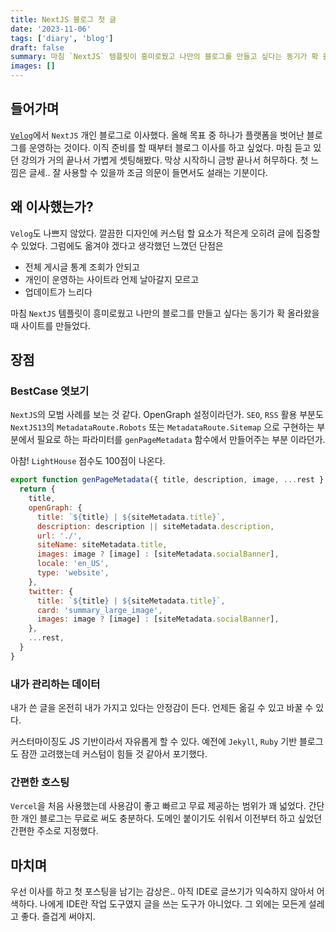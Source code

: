 ```yaml
---
title: NextJS 블로그 첫 글
date: '2023-11-06'
tags: ['diary', 'blog']
draft: false
summary: 마침 `NextJS` 템플릿이 흥미로웠고 나만의 블로그를 만들고 싶다는 동기가 확 올라왔을 때 사이트를 만들었다.
images: []
---
```

## 들어가며
[`Velog`](https://velog.io/@shleecloud)에서 `NextJS` 개인 블로그로 이사했다. 올해 목표 중 하나가 플랫폼을 벗어난 블로그를 운영하는 것이다. 이직 준비를 할 때부터 블로그 이사를 하고 싶었다.
마침 듣고 있던 강의가 거의 끝나서 가볍게 셋팅해봤다. 막상 시작하니 금방 끝나서 허무하다. 첫 느낌은 글세.. 잘 사용할 수 있을까 조금 의문이 들면서도 설래는 기분이다.

## 왜 이사했는가?
`Velog`도 나쁘지 않았다. 깔끔한 디자인에 커스텀 할 요소가 적은게 오히려 글에 집중할 수 있었다. 그럼에도 옮겨야 겠다고 생각했던 느꼈던 단점은
* 전체 게시글 통계 조회가 안되고
* 개인이 운영하는 사이트라 언제 날아갈지 모르고
* 업데이트가 느리다

마침 `NextJS` 템플릿이 흥미로웠고 나만의 블로그를 만들고 싶다는 동기가 확 올라왔을 때 사이트를 만들었다.

## 장점
### BestCase 엿보기
`NextJS`의 모범 사례를 보는 것 같다.
OpenGraph 설정이라던가. `SEO`, `RSS` 활용 부분도 `NextJS13`의 `MetadataRoute.Robots` 또는 `MetadataRoute.Sitemap` 으로 구현하는 부분에서 필요로 하는 파라미터를 `genPageMetadata` 함수에서 만들어주는 부분 이라던가.

아참! `LightHouse` 점수도 100점이 나온다.

```js
export function genPageMetadata({ title, description, image, ...rest }: PageSEOProps): Metadata {
  return {
    title,
    openGraph: {
      title: `${title} | ${siteMetadata.title}`,
      description: description || siteMetadata.description,
      url: './',
      siteName: siteMetadata.title,
      images: image ? [image] : [siteMetadata.socialBanner],
      locale: 'en_US',
      type: 'website',
    },
    twitter: {
      title: `${title} | ${siteMetadata.title}`,
      card: 'summary_large_image',
      images: image ? [image] : [siteMetadata.socialBanner],
    },
    ...rest,
  }
}
```

### 내가 관리하는 데이터
내가 쓴 글을 온전히 내가 가지고 있다는 안정감이 든다. 언제든 옮길 수 있고 바꿀 수 있다.

커스터마이징도 JS 기반이라서 자유롭게 할 수 있다. 예전에 `Jekyll`, `Ruby` 기반 블로그도 잠깐 고려했는데 커스텀이 힘들 것 같아서 포기했다.

### 간편한 호스팅
`Vercel`을 처음 사용했는데 사용감이 좋고 빠르고 무료 제공하는 범위가 꽤 넓었다. 간단한 개인 블로그는 무료로 써도 충분하다.
도메인 붙이기도 쉬워서 이전부터 하고 싶었던 간편한 주소로 지정했다.

## 마치며
우선 이사를 하고 첫 포스팅을 남기는 감상은.. 아직 IDE로 글쓰기가 익숙하지 않아서 어색하다. 나에게 IDE란 작업 도구였지 글을 쓰는 도구가 아니었다.
그 외에는 모든게 설레고 좋다. 즐겁게 써야지.


